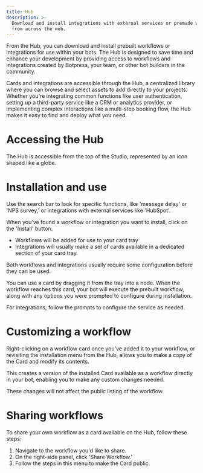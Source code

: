 ```yaml
---
title: Hub
description: >-
  Download and install integrations with external services or premade workflows
  from across the web.
---
```


From the Hub, you can download and install prebuilt workflows or integrations for use within your bots. The Hub is designed to save time and enhance your development by providing access to workflows and integrations created by Botpress, your team, or other bot builders in the community.

Cards and integrations are accessible through the Hub, a centralized library where you can browse and select assets to add directly to your projects. Whether you're integrating common functions like user authentication, setting up a third-party service like a CRM or analytics provider, or implementing complex interactions like a multi-step booking flow, the Hub makes it easy to find and deploy what you need.

# Accessing the Hub

The Hub is accessible from the top of the Studio, represented by an icon shaped like a globe.

# Installation and use

Use the search bar to look for specific functions, like 'message delay' or 'NPS survey,' or integrations with external services like 'HubSpot'.

When you've found a workflow or integration you want to install, click on the 'Install' button.

* Workflows will be added for use to your card tray
* Integrations will usually make a set of cards available in a dedicated section of your card tray.

Both workflows and integrations usually require some configuration before they can be used.

You can use a card by dragging it from the tray into a node. When the workflow reaches this card, your bot will execute the prebuilt workflow, along with any options you were prompted to configure during installation.

For integrations, follow the prompts to configure the service as needed.

# Customizing a workflow

Right-clicking on a workflow card once you've added it to your workflow, or revisiting the installation menu from the Hub, allows you to make a copy of the Card and modify its contents.

This creates a version of the installed Card available as a workflow directly in your bot, enabling you to make any custom changes needed.

These changes will not affect the public listing of the workflow.

# Sharing workflows

To share your own workflow as a card available on the Hub, follow these steps:

1. Navigate to the workflow you'd like to share.
2. On the right-side panel, click 'Share Workflow.'
3. Follow the steps in this menu to make the Card public.
